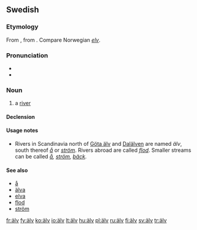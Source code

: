 {{also|alv}}
==Swedish==

===Etymology===
From {{etyl|non|sv}} {{term|elfr|lang=non}}, from {{proto|Germanic|albijō|river|lang=sv}}. Compare Norwegian ''[[elv]]''.

===Pronunciation===
* {{IPA|/ælv/|lang=sv}}
* {{audio|Sv-en älv.ogg|Audio}}

===Noun===
{{sv-noun|g=c}}

# a [[river]]

====Declension====
{{sv-noun-reg-ar}}

====Usage notes====
* Rivers in Scandinavia north of [[Göta älv]] and [[Dalälven]] are named ''älv'', south thereof ''[[å]]'' or ''[[ström]]''. Rivers abroad are called ''[[flod]]''. Smaller streams can be called ''[[å]], [[ström]], [[bäck]]''.

====See also====
* [[å]]
* [[älva]]
* [[elva]]
* [[flod]]
* [[ström]]

[[fr:älv]]
[[fy:älv]]
[[ko:älv]]
[[io:älv]]
[[lt:älv]]
[[hu:älv]]
[[pl:älv]]
[[ru:älv]]
[[fi:älv]]
[[sv:älv]]
[[tr:älv]]